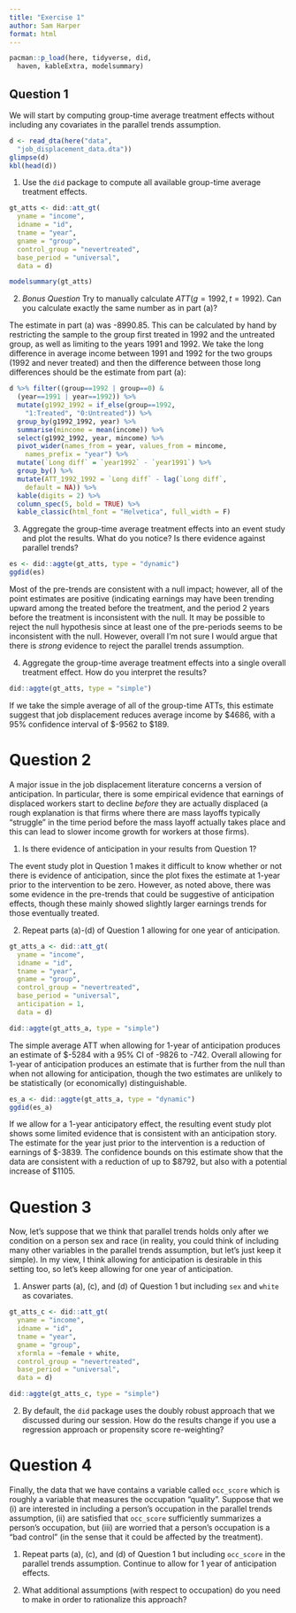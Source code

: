 ```yaml
---
title: "Exercise 1"
author: Sam Harper
format: html
---
```

```r
pacman::p_load(here, tidyverse, did,
  haven, kableExtra, modelsummary)
```

## Question 1

We will start by computing group-time average treatment effects without including any covariates in the parallel trends assumption.

```r
d <- read_dta(here("data", 
  "job_displacement_data.dta"))
glimpse(d)
kbl(head(d))
```

1)  Use the `did` package to compute all available group-time average treatment effects.

```r
gt_atts <- did::att_gt(
  yname = "income",
  idname = "id",
  tname = "year",
  gname = "group",
  control_group = "nevertreated",
  base_period = "universal",
  data = d)

modelsummary(gt_atts)
```

2)  *Bonus Question* Try to manually calculate $ATT(g=1992, t=1992)$.
    Can you calculate exactly the same number as in part (a)?
    
The estimate in part (a) was -8990.85. This can be calculated by hand by restricting the sample to the group first treated in 1992 and the untreated group, as well as limiting to the years 1991 and 1992. We take the long difference in average income between 1991 and 1992 for the two groups (1992 and never treated) and then the difference between those long differences should be the estimate from part (a):

```r
d %>% filter((group==1992 | group==0) & 
  (year==1991 | year==1992)) %>%
  mutate(g1992_1992 = if_else(group==1992, 
    "1:Treated", "0:Untreated")) %>%
  group_by(g1992_1992, year) %>%
  summarise(mincome = mean(income)) %>%
  select(g1992_1992, year, mincome) %>%
  pivot_wider(names_from = year, values_from = mincome,
    names_prefix = "year") %>%
  mutate(`Long diff` = `year1992` - `year1991`) %>%
  group_by() %>%
  mutate(ATT_1992_1992 = `Long diff` - lag(`Long diff`,
    default = NA)) %>%
  kable(digits = 2) %>%
  column_spec(5, bold = TRUE) %>%
  kable_classic(html_font = "Helvetica", full_width = F)
```

3)  Aggregate the group-time average treatment effects into an event
    study and plot the results. What do you notice? Is there evidence
    against parallel trends?
    
```r
es <- did::aggte(gt_atts, type = "dynamic")
ggdid(es)
```

Most of the pre-trends are consistent with a null impact; however, all of the point estimates are positive (indicating earnings may have been trending upward among the treated before the treatment, and the period 2 years before the treatment is inconsistent with the null. It may be possible to reject the null hypothesis since at least one of the pre-periods seems to be inconsistent with the null. However, overall I'm not sure I would argue that there is *strong* evidence to reject the parallel trends assumption.

4)  Aggregate the group-time average treatment effects into a single
    overall treatment effect. How do you interpret the results?

```r
did::aggte(gt_atts, type = "simple")
```
If we take the simple average of all of the group-time ATTs, this estimate suggest that job displacement reduces average income by \$4686, with a 95% confidence interval of \$-9562 to $189. 

# Question 2

A major issue in the job displacement literature concerns a version of
anticipation. In particular, there is some empirical evidence that
earnings of displaced workers start to decline *before* they are
actually displaced (a rough explanation is that firms where there are
mass layoffs typically “struggle” in the time period before the mass
layoff actually takes place and this can lead to slower income growth
for workers at those firms).

1)  Is there evidence of anticipation in your results from Question 1?

The event study plot in Question 1 makes it difficult to know whether or not there is evidence of anticipation, since the plot fixes the estimate at 1-year prior to the intervention to be zero. However, as noted above, there was some evidence in the pre-trends that could be suggestive of anticipation effects, though these mainly showed slightly larger earnings trends for those eventually treated.

2)  Repeat parts (a)-(d) of Question 1 allowing for one year of
    anticipation.

```r
gt_atts_a <- did::att_gt(
  yname = "income",
  idname = "id",
  tname = "year",
  gname = "group",
  control_group = "nevertreated",
  base_period = "universal",
  anticipation = 1,
  data = d)

did::aggte(gt_atts_a, type = "simple")
```

The simple average ATT when allowing for 1-year of anticipation produces an estimate of \$-5284 with a 95% CI of -9826 to -742. Overall allowing for 1-year of anticipation produces an estimate that is further from the null than when not allowing for anticipation, though the two estimates are unlikely to be statistically (or economically) distinguishable.

```r
es_a <- did::aggte(gt_atts_a, type = "dynamic")
ggdid(es_a)
```

If we allow for a 1-year anticipatory effect, the resulting event study plot shows some limited evidence that is consistent with an anticipation story. The estimate for the year just prior to the intervention is a reduction of earnings of \$-3839. The confidence bounds on this estimate show that the data are consistent with a reduction of up to \$8792, but also with a potential increase of \$1105.  

# Question 3

Now, let’s suppose that we think that parallel trends holds only after
we condition on a person sex and race (in reality, you could think of
including many other variables in the parallel trends assumption, but
let’s just keep it simple). In my view, I think allowing for
anticipation is desirable in this setting too, so let’s keep allowing
for one year of anticipation.

1)  Answer parts (a), (c), and (d) of Question 1 but including `sex` and
    `white` as covariates.
    
```r
gt_atts_c <- did::att_gt(
  yname = "income",
  idname = "id",
  tname = "year",
  gname = "group",
  xformla = ~female + white,
  control_group = "nevertreated",
  base_period = "universal",
  data = d)

did::aggte(gt_atts_c, type = "simple")
```



2)  By default, the `did` package uses the doubly robust approach that
    we discussed during our session. How do the results change if you
    use a regression approach or propensity score re-weighting?

<div style="display: none;">

</div>

# Question 4

Finally, the data that we have contains a variable called `occ_score`
which is roughly a variable that measures the occupation “quality”.
Suppose that we (i) are interested in including a person’s occupation in
the parallel trends assumption, (ii) are satisfied that `occ_score`
sufficiently summarizes a person’s occupation, but (iii) are worried
that a person’s occupation is a “bad control” (in the sense that it
could be affected by the treatment).

1)  Repeat parts (a), (c), and (d) of Question 1 but including
    `occ_score` in the parallel trends assumption. Continue to allow for
    1 year of anticipation effects.

<div style="display: none;">

</div>

2)  What additional assumptions (with respect to occupation) do you need
    to make in order to rationalize this approach?